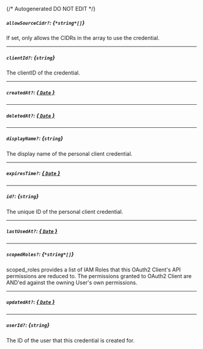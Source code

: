 {/* Autogenerated DO NOT EDIT  */}
##### `allowSourceCidr?`: *{`*string*[]`}*
If set, only allows the CIDRs in the array to use the credential.

---
##### `clientId?`: *{`string`}*
The clientID of the credential.

---
##### `createdAt?`: [*{ `Date` }*](https://developer.mozilla.org/en-US/docs/Web/JavaScript/Reference/Global_Objects/Date)

---
##### `deletedAt?`: [*{ `Date` }*](https://developer.mozilla.org/en-US/docs/Web/JavaScript/Reference/Global_Objects/Date)

---
##### `displayName?`: *{`string`}*
The display name of the personal client credential.

---
##### `expiresTime?`: [*{ `Date` }*](https://developer.mozilla.org/en-US/docs/Web/JavaScript/Reference/Global_Objects/Date)

---
##### `id?`: *{`string`}*
The unique ID of the personal client credential.

---
##### `lastUsedAt?`: [*{ `Date` }*](https://developer.mozilla.org/en-US/docs/Web/JavaScript/Reference/Global_Objects/Date)

---
##### `scopedRoles?`: *{`*string*[]`}*
scoped_roles provides a list of IAM Roles
 that this OAuth2 Client's API permissions
 are reduced to. The permissions granted to OAuth2 Client
 are AND'ed against the owning User's own permissions.

---
##### `updatedAt?`: [*{ `Date` }*](https://developer.mozilla.org/en-US/docs/Web/JavaScript/Reference/Global_Objects/Date)

---
##### `userId?`: *{`string`}*
The ID of the user that this credential is created for.

